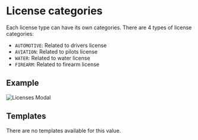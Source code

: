 # License categories

Each license type can have its own categories. There are 4 types of license categories:

- `AUTOMOTIVE`: Related to drivers license
- `AVIATION`: Related to pilots license
- `WATER`: Related to water license
- `FIREARM`: Related to firearm license

## Example

![Licenses Modal](/features/values/licenses.png)

## Templates

There are no templates available for this value.
